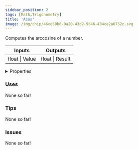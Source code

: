 ```yaml
---
sidebar_position: 2
tags: [Math,Trigonometry]
title: 'Acos'
image: /img/chip/46ce50b8-0a20-43d2-9646-484ce2a6752c.svg
---
```


Computes the arccosine of a number.



<IChip uuid="46ce50b8-0a20-43d2-9646-484ce2a6752c"/>

<table><thead><tr><th>Inputs</th><th>Outputs</th></tr></thead><tbody><tr><td>float | Value</td><td>float | Result</td></tr></tbody></table>

<details>
  <summary>Properties</summary>
  <div>
    <div>
    <table>
      <tbody>
        <tr>
          <td>Is beta required?</td>
          <td>No</td>
        </tr>
        <tr>
          <td>Is chip a trolling risk?</td>
          <td>No</td>
        </tr>
        <tr>
          <td>Is chip a role assignment risk?</td>
          <td>No</td>
        </tr>
        <tr>
          <td>Chip UUID</td>
          <td>46ce50b8-0a20-43d2-9646-484ce2a6752c</td>
        </tr>
        <tr>
          <td>Room availability</td>
          <td>Available everywhere</td>
        </tr>
      </tbody>
    </table>
    </div>
  </div>
</details>

### Uses

None so far!

### Tips

None so far!

### Issues

None so far!